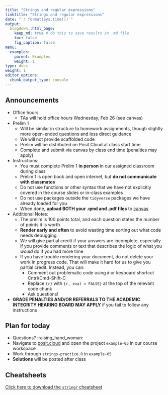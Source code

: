 ```yaml
---
title: "Strings and regular expressions"
linktitle: "Strings and regular expressions"
date: "`r format(Sys.time())`"
output:
  blogdown::html_page:
    keep_md: true # do this to save results in .md file
    toc: false
    fig_caption: false
menu:
  examples:
    parent: Examples
    weight: 1
type: docs
weight: 1
editor_options:
  chunk_output_type: console
---
```


## Announcements
- Office hours
  - TAs will hold office hours Wednesday, Feb 26 (see canvas)
- Prelim 1
  - Will be similar in structure to homework assignments, though slightly more open-ended questions and less direct guidance
  - We will not provide scaffolded code
  - Prelim will be distributed on Posit Cloud at class start time
  - Complete and submit via canvas by class end time (penalties may apply)
- Instructions:
  - You must complete Prelim 1 **in person** in our assigned classroom during class
  - Prelim 1 is open book and open internet, but **do not communicate with classmates**
  - Do not use functions or other syntax that we have not explicitly covered in the course slides or in-class examples
  - Do not use packages outside the `tidyverse` packages we have already loaded for you
  - When done, **upload BOTH your .qmd and .pdf files** to [canvas]()
- Additional Notes:
  - The prelim is 100 points total, and each question states the number of points it is worth
  - **Render early and often** to avoid wasting time sorting out what code needs debugging
  - We will give partial credit if your answers are incomplete, especially if you provide comments or text that describes the logic of what you *would* do if you had more time
  - If you have trouble rendering your document, do not delete your work in progress code. That will make it hard for us to give you partial credit. Instead, you can:
    - Comment out problematic code using `#` or keyboard shortcut Cntrl/Cmd-Shift-C
    - Replace `{r}` with `{r, eval = FALSE}` at the top of the relevant code chunk
    - Ask questions!
- **GRADE PENALTIES AND/OR REFERRALS TO THE ACADEMIC INTEGRITY HEARING BOARD MAY APPLY** if you fail to follow any instructions

## Plan for today
- Questions? :raising_hand_woman:
- Navigate to [posit.cloud](http://posit.cloud) and open the project `example-05` in our course workspace
- Work through `strings-practice.R` in `example-05`
- **Solutions** will be posted after class


## Cheatsheets

[Click here to download the `stringr` cheatsheet](https://rstudio.github.io/cheatsheets/strings.pdf)
